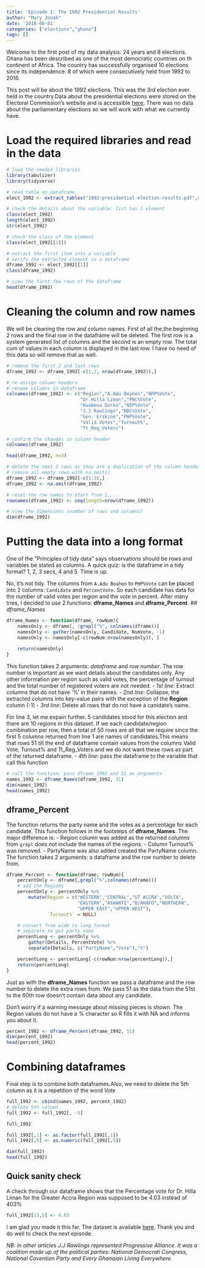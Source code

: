 ```yaml
---
title: 'Episode 1: The 1992 Presidential Results'
author: "Mary Jonah"
date: '2018-08-01'
categories: ["elections","ghana"]
tags: []
---
```


Welcome to the first post of my data analysis: 24 years and 8 elections.
Ghana has been described as one of the most democratic countries on th continent of Africa. The country has successfully organised 10 elections since its independence. 
8 of which were consecutively held from 1992 to 2016.

This post will be about the 1992 elections. This was the 3rd election ever held in the country.Data about the presidential elections were stored on the Electoral Commission's website and is accessible [here](http://www.ec.gov.gh/resources/downloads/election-results/2-1992-presidential-election-results/file.html). There was no data about the parliamentary elections so we will work with what we currently have.

# Load the required libraries and read in the data
```r
# load the needed libraries
library(tabulizer)
library(tidyverse)

# read table as dataframe,
elect_1992 <- extract_tables("1992-presidential-election-results.pdf",output="data.frame")

# check the details about the variable: list has 1 element
class(elect_1992)
length(elect_1992)
str(elect_1992)

# check the class of the element
class(elect_1992[[1]])

# extract the first item into a variable
# verify the extracted element is a dataframe
dframe_1992 <- elect_1992[[1]]
class(dframe_1992)

# view the first few rows of the dataframe
head(dframe_1992)

```

# Cleaning the column and row names
We will be cleaning the row and column names.
First of all the,the beginning 2 rows and the final row in the dataframe will be deleted.
The first row is a system generated list of columns and the second is an empty row.
The total cum of values in each column is displayed in the last row. I have no need of this data so will remove that as well.
```r
# remove the first 2 and last rows
dframe_1992 <- dframe_1992[-c(1,2, nrow(dframe_1992)),]

# re-assign column headers
# rename columns in dataframe
colnames(dframe_1992) <- c("Region","A.Adu Boahen","NPP%Vote",
                           "Dr.Hilla Liman","PNC%Vote",
                           "Kwabena Darko","NIP%Vote",
                           "J.J Rawlings","NDC%Vote",
                           "Gen. Erskine","PHP%Vote",
                           "Valid Votes","Turnout%",
                           "Tt_Reg_Voters")

# confirm the changes in column header
colnames(dframe_1992)

head(dframe_1992, n=3)

# delete the next 2 rows as they are a duplication of the column headers
# remove all empty rows with na.omit()
dframe_1992 <- dframe_1992[-c(1:2),]
dframe_1992 <- na.omit(dframe_1992)

# reset the row names to start from 1,...
rownames(dframe_1992) <- seq(length=nrow(dframe_1992))

# view the dimensions (number of rows and columns)
dim(dframe_1992)
```

# Putting the data into a long format
One of the "Principles of tidy data" says observations should be rows and variables be stated as columns. A quick quiz: is the dataframe in a tidy format? 1, 2, 3 secs, 4 and 5. Time is up.

No, it's not tidy. The columns from `A.Adu Boahen` to `PHP%Vote` can be placed into 2 columns: `Candidate` and `PercentVote`. So each candidate has data for the number of valid votes per region and the vote in percent. After many tries, I decided to use 2 functions: **dframe_Names** and **dframe_Percent**.
## *dframe_Names*
```r
dframe_Names <- function(dframe, rowNum){
    namesOnly <- dframe[, !grepl("%", colnames(dframe))]
    namesOnly <- gather(namesOnly, Candidate, NumVote, -1)
    namesOnly <- namesOnly[-c(rowNum:nrow(namesOnly)), ]
    
    return(namesOnly)
}
```

This function takes 2 arguments: *dataframe* and *row number*. The row number is important as we want details about the candidates only. Any other information per region such as valid votes, the percentage of turnout and the total number of registered voters are not needed.
- *1st line*: Extract columns that do not have '%' in their names. 
- *2nd line*: Collapse, the extracted columns into key-value pairs with the exception of the **Region** column (-1)
- *3rd line*: Delete all rows that do not have a canidate's name.

For line 3, let me expain further. 5 candidates stood for this election and there are 10 regions in this dataset. If we each candidate/region combination per row, then a total of 50 rows are all that we require since the first 5 columns returned from line 1 are names of candidates.This means that rows 51 till the end of dataframe contain values from the columns Valid Vote, Turnout% and Tt_Reg_Voters and we do not want these rows as part of the returned dataframe.
- *4th line*: pass the dataframe to the variable that call this function

```r
# call the function: pass dframe_1992 and 51 as arguments
names_1992 <- dframe_Names(dframe_1992, 51)
dim(names_1992)
head(names_1992)
```

## dframe_Percent
The function returns the party name and the votes as a percentage for each candidate. This function follows in the footsteps of **dframe_Names**. The major difference is:
- Region column was added as the returned columns from `grepl` does not include the  names of the regions.
- Column Turnout% was removed.
- PartyName was also added created the PartyName column.
The function takes 2 arguments: a dataframe and the row number to delete from.
```r
dframe_Percent <- function(dframe, rowNum){
    percentOnly <- dframe[,grepl("%",colnames(dframe))]
    # add the Regions
    percentOnly <- percentOnly %>%
        mutate(Region = c("WESTERN","CENTRAL","GT ACCRA","VOLTA",
                          "EASTERN","ASHANTI","B/AHAFO","NORTHERN",
                          "UPPER EAST","UPPER WEST"),
               `Turnout%` = NULL)

    # convert from wide to long format
    # separate to get party name
    percentLong <- percentOnly %>%
        gather(Details, PercentVote) %>%
        separate(Details, c("PartyName","Vote"),"%")

    percentLong <- percentLong[-c(rowNum:nrow(percentLong)),]
    return(percentLong)
}
```

Just as with the **dframe_Names** function we pass a dataframe and the row number to delete the extra rows from. We pass 51 as the data from the 51st to the 60th row doesn't contain data about any candidate.

Don't worry if a warning message about missing pieces is shown. The Region values do not have a % character so R fills it with NA and informs you about it.
```r
percent_1992 <- dframe_Percent(dframe_1992, 51)
dim(percent_1992)
head(percent_1992)
```

# Combining dataframes
Final step is to combine both dataframes.Also, we need to delete the 5th column as it is a repetition of the word *Vote*
```r
full_1992 <- cbind(names_1992, percent_1992)
# delete 5th column
full_1992 <- full_1992[, -5]

full_1992

full_1992[,1] <- as.factor(full_1992[,1])
full_1992[,5] <- as.numeric(full_1992[,5])

dim(full_1992)
head(full_1992)
```

## Quick sanity check
A check through our dataframe shows that the Percentage vote for Dr. Hilla Liman for the Greater Accra Region was supposed to be 4.03 instead of 403%
```r
full_1992[13,5] <- 4.03
```
I am glad you made it this far. The dataset is available [here](https://github.com/maryjonah/maryjonah.github.io/blob/master/2018/08/episode-1-the-1992-presidential-results-rmd/presidential_results_1992.csv). Thank you and do well to check the next episode.

*NB: In other articles J.J Rawlings represented Progressive Alliance. It was a coalition made up of the political parties: National Democrati Congress, National Covention Party and Every Ghanaian Living Everywhere.*